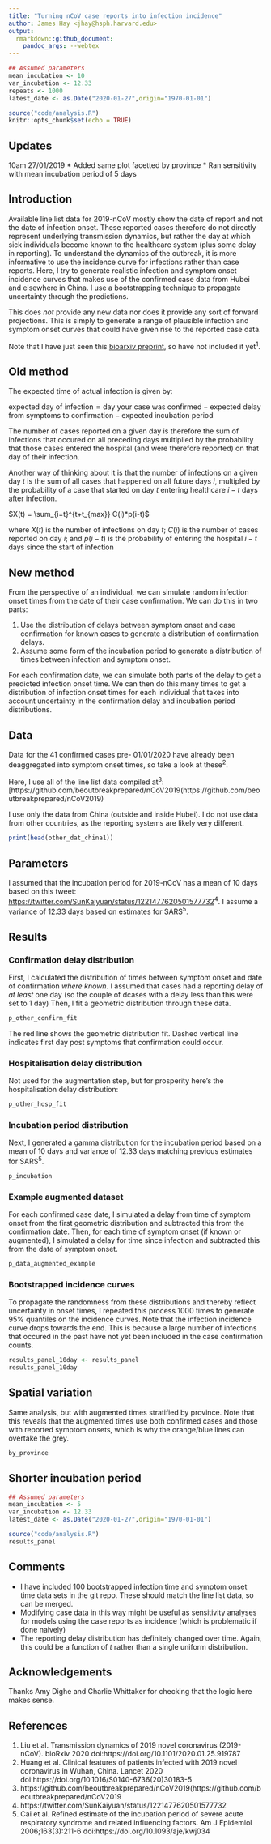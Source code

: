 ```yaml
---
title: "Turning nCoV case reports into infection incidence"
author: James Hay <jhay@hsph.harvard.edu>
output:
  rmarkdown::github_document:
    pandoc_args: --webtex
---
```


```r
## Assumed parameters
mean_incubation <- 10
var_incubation <- 12.33
repeats <- 1000
latest_date <- as.Date("2020-01-27",origin="1970-01-01")

source("code/analysis.R")
knitr::opts_chunk$set(echo = TRUE) 
```

## Updates
10am 27/01/2019 
* Added same plot facetted by province
* Ran sensitivity with mean incubation period of 5 days


## Introduction
Available line list data for 2019-nCoV mostly show the date of report and not the date of infection onset. These reported cases therefore do not directly represent underlying transmission dynamics, but rather the day at which sick individuals become known to the healthcare system (plus some delay in reporting). To understand the dynamics of the outbreak, it is more informative to use the incidence curve for infections rather than case reports. Here, I try to generate realistic infection and symptom onset incidence curves that makes use of the confirmed case data from Hubei and elsewhere in China. I use a bootstrapping technique to propagate uncertainty through the predictions.

This does *not* provide any new data nor does it provide any sort of forward projections. This is simply to generate a range of plausible infection and symptom onset curves that could have given rise to the reported case data.

Note that I have just seen this [bioarxiv preprint](https://www.biorxiv.org/content/10.1101/2020.01.25.919787v1), so have not included it yet^1^.

## Old method
The expected time of actual infection is given by:

$\text{expected day of infection} = \text{day your case was confirmed} - \text{expected delay from symptoms to confirmation} - \text{expected incubation period}$

The number of cases reported on a given day is therefore the sum of infections that occured on all preceding days multiplied by the probability that those cases entered the hospital (and were therefore reported) on that day of their infection.

Another way of thinking about it is that the number of infections on a given day $t$ is the sum of all cases that happened on all future days $i$, multipled by the probability of a case that started on day $t$ entering healthcare $i-t$ days after infection.

$X(t) = \sum_{i=t}^{t+t_{max}} C(i)*p(i-t)$

where $X(t)$ is the number of infections on day $t$; $C(i)$ is the number of cases reported on day $i$; and $p(i-t)$ is the probability of entering the hospital $i-t$ days since the start of infection

## New method
From the perspective of an individual, we can simulate random infection onset times from the date of their case confirmation. We can do this in two parts:

1. Use the distribution of delays between symptom onset and case confirmation for known cases to generate a distribution of confirmation delays.
2. Assume some form of the incubation period to generate a distribution of times between infection and symptom onset.

For each confirmation date, we can simulate both parts of the delay to get a predicted infection onset time. We can then do this many times to get a distribution of infection onset times for each individual that takes into account uncertainty in the confirmation delay and incubation period distributions.

## Data
Data for the 41 confirmed cases pre- 01/01/2020 have already been deaggregated into symptom onset times, so take a look at these^2^. 

Here, I use all of the line list data compiled at^3^: [https://github.com/beoutbreakprepared/nCoV2019(https://github.com/beoutbreakprepared/nCoV2019)

I use only the data from China (outside and inside Hubei). I do not use data from other countries, as the reporting systems are likely very different.

```r
print(head(other_dat_china1))
```

## Parameters
I assumed that the incubation period for 2019-nCoV has a mean of 10 days based on this tweet: [https://twitter.com/SunKaiyuan/status/1221477620501577732](https://twitter.com/SunKaiyuan/status/1221477620501577732)^4^. I assume a variance of 12.33 days based on estimates for SARS^5^.

## Results
### Confirmation delay distribution
First, I calculated the distribution of times between symptom onset and date of confirmation *where known*. I assumed that cases had a reporting delay of *at least* one day (so the couple of dcases with a delay less than this were set to 1 day) Then, I fit a geometric distribution through these data.
```r
p_other_confirm_fit
```
The red line shows the geometric distribution fit. Dashed vertical line indicates first day post symptoms that confirmation could occur.

### Hospitalisation delay distribution
Not used for the augmentation step, but for prosperity here's the hospitalisation delay distribution:
```r
p_other_hosp_fit
```

### Incubation period distribution
Next, I generated a gamma distribution for the incubation period based on a mean of 10 days and variance of 12.33 days matching previous estimates for SARS^5^.
```r
p_incubation
```

### Example augmented dataset
For each confirmed case date, I simulated a delay from time of symptom onset from the first geometric distribution and subtracted this from the confirmation date. Then, for each time of symptom onset (if known or augmented), I simulated a delay for time since infection and subtracted this from the date of symptom onset.
```r
p_data_augmented_example
```

### Bootstrapped incidence curves
To propagate the randomness from these distributions and thereby reflect uncertainty in onset times, I repeated this process 1000 times to generate 95\% quantiles on the incidence curves. Note that the infection incidence curve drops towards the end. This is because a large number of infections that occured in the past have not yet been included in the case confirmation counts.
```r
results_panel_10day <- results_panel
results_panel_10day
```

## Spatial variation 
Same analysis, but with augmented times stratified by province. Note that this reveals that the augmented times use both confirmed cases and those with reported symptom onsets, which is why the orange/blue lines can overtake the grey.
```r
by_province
```


## Shorter incubation period
```r
## Assumed parameters
mean_incubation <- 5
var_incubation <- 12.33
latest_date <- as.Date("2020-01-27",origin="1970-01-01")

source("code/analysis.R")
results_panel
```

## Comments
* I have included 100 bootstrapped infection time and symptom onset time data sets in the git repo. These should match the line list data, so can be merged.
* Modifying case data in this way might be useful as sensitivity analyses for models using the case reports as incidence (which is problematic if done naively)
* The reporting delay distribution has definitely changed over time. Again, this could be a function of $t$ rather than a single uniform distribution.

## Acknowledgements
Thanks Amy Dighe and Charlie Whittaker for checking that the logic here makes sense.

## References
1. Liu et al. Transmission dynamics of 2019 novel coronavirus (2019-nCoV). bioRxiv 2020 doi:https://doi.org/10.1101/2020.01.25.919787
2. Huang et al. Clinical features of patients infected with 2019 novel coronavirus in Wuhan, China. Lancet 2020 doi:https://doi.org/10.1016/S0140-6736(20)30183-5
3. https://github.com/beoutbreakprepared/nCoV2019(https://github.com/beoutbreakprepared/nCoV2019
4. https://twitter.com/SunKaiyuan/status/1221477620501577732
5. Cai et al. Refined estimate of the incubation period of severe acute respiratory syndrome and related influencing factors. Am J Epidemiol 2006;163(3):211-6 doi:https://doi.org/10.1093/aje/kwj034

